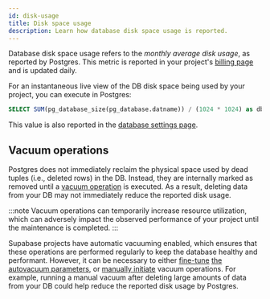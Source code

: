 ```yaml
---
id: disk-usage
title: Disk space usage
description: Learn how database disk space usage is reported.
---
```



Database disk space usage refers to the _monthly average disk usage_, as reported by Postgres. This metric is reported in your project's [billing page](https://app.supabase.com/project/_/settings/billing) and is updated daily.

For an instantaneous live view of the DB disk space being used by your project, you can execute in Postgres:

```sql
SELECT SUM(pg_database_size(pg_database.datname)) / (1024 * 1024) as db_size_mb FROM pg_database;
```

This value is also reported in the [database settings page](https://app.supabase.com/project/_/settings/database).

## Vacuum operations

Postgres does not immediately reclaim the physical space used by dead tuples (i.e., deleted rows) in the DB. Instead, they are internally marked as removed until a [vacuum operation](https://www.postgresql.org/docs/current/routine-vacuuming.html) is executed. As a result, deleting data from your DB may not immediately reduce the reported disk usage.

:::note
Vacuum operations can temporarily increase resource utilization, which can adversely impact the observed performance of your project until the maintenance is completed.
:::

Supabase projects have automatic vacuuming enabled, which ensures that these operations are performed regularly to keep the database healthy and performant. However, it can be necessary to either [fine-tune](https://www.percona.com/blog/2018/08/10/tuning-autovacuum-in-postgresql-and-autovacuum-internals/) [the autovacuum parameters](https://www.enterprisedb.com/blog/postgresql-vacuum-and-analyze-best-practice-tips), or [manually initiate](https://www.postgresql.org/docs/current/sql-vacuum.html) vacuum operations. For example, running a manual vacuum after deleting large amounts of data from your DB could help reduce the reported disk usage by Postgres.

